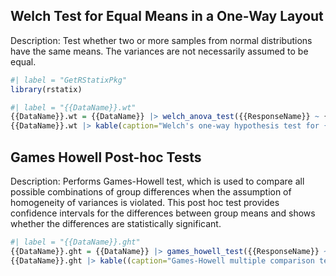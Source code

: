 
## Welch Test for Equal Means in a One-Way Layout

Description: Test whether two or more samples from normal distributions have the same means. The variances are not necessarily assumed to be equal.

```{r}
#| label = "GetRStatixPkg"
library(rstatix)
```


```{r}
#| label = "{{DataName}}.wt"
{{DataName}}.wt = {{DataName}} |> welch_anova_test({{ResponseName}} ~ {{FactorName}})
{{DataName}}.wt |> kable(caption="Welch's one-way hypothesis test for {{ResponseName}} grouped by {{FactorName}}.")
```

## Games Howell Post-hoc Tests

Description: Performs Games-Howell test, which is used to compare all possible combinations of group differences when the assumption of homogeneity of variances is violated. This post hoc test provides confidence intervals for the differences between group means and shows whether the differences are statistically significant.


```{r}
#| label = "{{DataName}}.ght"
{{DataName}}.ght = {{DataName}} |> games_howell_test({{ResponseName}} ~ {{FactorName}})
{{DataName}}.ght |> kable((caption="Games-Howell multiple comparison test for {{ResponseName}} disaggregated by {{FactorName}}.")
```

